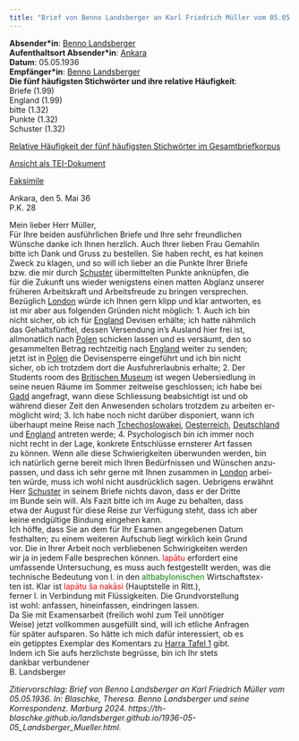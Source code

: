 ```yaml
---
title: "Brief von Benno Landsberger an Karl Friedrich Müller vom 05.05.1936"
---
```


**Absender\*in**: [Benno Landsberger](http://www.wikidata.org/entity/Q67592)   
**Aufenthaltsort Absender\*in**: [Ankara](https://www.geonames.org/323786/ankara.html)  
**Datum**: 05.05.1936   
**Empfänger\*in**: [Benno Landsberger](http://www.wikidata.org/entity/Q67592)  
**Die fünf häufigsten Stichwörter und ihre relative Häufigkeit**:  
Briefe (1.99)  
England (1.99)  
bitte (1.32)  
Punkte (1.32)  
Schuster (1.32)  

[Relative Häufigkeit der fünf häufigsten Stichwörter im Gesamtbriefkorpus](1936-05-05_Landsberger_Mueller_wordfrequency.qmd){target="_blank"}   
 
[Ansicht als TEI-Dokument](files/letters/tei/1936-05-05_Landsberger_Mueller.xml){target="_blank"}    

[Faksimile](files/letters/pdf/1936-05-05_Landsberger_Mueller.pdf){target="_blank"}  

Ankara, den 5. Mai 36  
P.K. 28  
  
Mein lieber Herr Müller,<br/>
Für Ihre beiden ausführlichen Briefe und Ihre sehr freundlichen<br/>
Wünsche danke ich Ihnen herzlich. Auch Ihrer lieben Frau Gemahlin<br/>
bitte ich Dank und Gruss zu bestellen. Sie haben recht, es hat keinen<br/>
Zweck zu klagen, und so will ich lieber an die Punkte Ihrer Briefe<br/>
bzw. die mir durch [Schuster](https://www.wikidata.org/wiki/Q15449583) übermittelten Punkte anknüpfen, die<br/>
für die Zukunft uns wieder wenigstens einen matten Abglanz unserer<br/>
früheren Arbeitskraft und Arbeitsfreude zu bringen versprechen.<br/>
Bezüglich [London](https://www.geonames.org/2643743/london.html) würde ich Ihnen gern klipp und klar antworten, es<br/>
ist mir aber aus folgenden Gründen nicht möglich: 1. Auch ich bin<br/>
nicht sicher, ob ich für [England](https://www.geonames.org/2635167/united-kingdom-of-great-britain-and-northern-ireland.html) Devisen erhälte; ich hatte nähmlich<br/>
das Gehaltsfünftel, dessen Versendung in's Ausland hier frei ist,<br/>
allmonatlich nach [Polen](https://www.geonames.org/798544/republic-of-poland.html) schicken lassen und es versäumt, den so<br/>
gesammelten Betrag rechtzeitig nach [England](https://www.geonames.org/2635167/united-kingdom-of-great-britain-and-northern-ireland.html) weiter zu senden;<br/>
jetzt ist in [Polen](https://www.geonames.org/798544/republic-of-poland.html) die Devisensperre eingeführt und ich bin nicht<br/>
sicher, ob ich trotzdem dort die Ausfuhrerlaubnis erhalte; 2. Der<br/>
Students room des [Britischen Museum](https://www.wikidata.org/wiki/Q6373) ist wegen Uebersiedlung in<br/>
seine neuen Räume im Sommer zeitweise geschlossen; ich habe bei<br/>
[Gadd](https://www.wikidata.org/wiki/Q52150040) angefragt, wann diese Schliessung beabsichtigt ist und ob<br/>
während dieser Zeit den Anwesenden scholars trotzdem zu arbeiten er-<br/>
möglicht wird; 3. Ich habe noch nicht darüber disponiert, wann ich<br/>
überhaupt meine Reise nach [Tchechoslowakei](https://www.geonames.org/8505031/czechoslovakia.html), [Oesterreich](https://www.geonames.org/2782113/republic-of-austria.html), [Deutschland](https://www.wikidata.org/wiki/Q1206012)<br/>
und [England](https://www.geonames.org/2635167/united-kingdom-of-great-britain-and-northern-ireland.html) antreten werde; 4. Psychologisch bin ich immer noch<br/>
nicht recht in der Lage, konkrete Entschlüsse ernsterer Art fassen<br/>
zu können. Wenn alle diese Schwierigkeiten überwunden werden, bin<br/>
ich natürlich gerne bereit mich Ihren Bedürfnissen und Wünschen anzu-<br/>
passen, und dass ich sehr gerne mit Ihnen zusammen in [London](https://www.geonames.org/2643743/london.html) arbei-<br/>
ten würde, muss ich wohl nicht ausdrücklich sagen. Uebrigens erwähnt<br/>
Herr [Schuster](https://www.wikidata.org/wiki/Q15449583) in seinem Briefe nichts davon, dass er der Dritte<br/>
im Bunde sein will. Als Fazit bitte ich im Auge zu behalten, dass<br/>
etwa der August für diese Reise zur Verfügung steht, dass ich aber<br/>
keine endgültige Bindung eingehen kann.<br/>
Ich höffe, dass Sie an dem für Ihr Examen angegebenen Datum<br/>
festhalten; zu einem weiteren Aufschub liegt wirklich kein Grund<br/>
vor. Die in Ihrer Arbeit noch verbliebenen Schwirigkeiten werden<br/>
wir ja in jedem Falle besprechen können. <span style="color:red;">lapātu</span> erfordert eine<br/>
umfassende Untersuchung, es muss auch festgestellt werden, was die<br/>
technische Bedeutung von l. in den <span style="color:green;">altbabylonischen</span> Wirtschaftstex-<br/>
ten ist. Klar ist <span style="color:red;">lapātu ša nakāsi</span> (Hauptstelle in Ritt.),<br/>
ferner l. in Verbindung mit Flüssigkeiten. Die Grundvorstellung<br/>
ist wohl: anfassen, hineinfassen, eindringen lassen.<br/>
Da Sie mit Examensarbeit (freilich wohl zum Teil unnötiger<br/>
Weise) jetzt vollkommen ausgefüllt sind, will ich etliche Anfragen<br/>
für später aufsparen. So hätte ich mich dafür interessiert, ob es<br/>
ein getipptes Exemplar des Komentars zu [Harra Tafel 1](https://oracc.museum.upenn.edu/dcclt/corpus) gibt.<br/>
Indem ich Sie aufs herzlichste begrüsse, bin ich Ihr stets<br/>
dankbar verbundener<br/>
B. Landsberger

*Zitiervorschlag: Brief von Benno Landsberger an Karl Friedrich Müller vom 05.05.1936. In: Blaschke, Theresa. Benno Landsberger und seine Korrespondenz. Marburg 2024. https://th-blaschke.github.io/landsberger.github.io/1936-05-05_Landsberger_Mueller.html.*